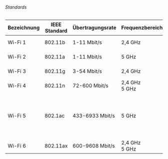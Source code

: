 ###### Standards

| Bezeichnung | IEEE Standard | Übertragungsrate | Frequenzbereich | Anmerkungen |
|-|-|-|-|-|
| Wi-Fi 1 | 802.11b | 1-11 Mbit/s | 2,4 GHz | inoffizielle Bezeichnung |
| Wi-Fi 2 | 802.11a | 1-11 Mbit/s | 5 GHz | inoffizielle Bezeichnung |
| Wi-Fi 3 | 802.11g | 3-54 Mbit/s | 2,4 GHz | inoffizielle Bezeichnung |
| Wi-Fi 4 | 802.11n | 72-600 Mbit/s	| 2,4 GHz<br/>5 GHz | bis zu 4x4 MIMO |
| Wi-Fi 5 | 802.1ac | 433-6933 Mbit/s | 5 GHz | bis zu 8x8 MIMO<br/>unterstüzt MU-MIMO ab Wave 2<br/>unterstüzt Beamforming |
| Wi-Fi 6 | 802.11ax | 600-9608 Mbit/s | 2,4 GHz<br/>5 GHz | |